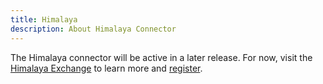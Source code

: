```yaml
---
title: Himalaya
description: About Himalaya Connector
---
```



The Himalaya connector will be active in a later release. For now, visit the [Himalaya Exchange](https://himalaya.exchange) to learn more and [register](https://himalaya.exchange/register).
